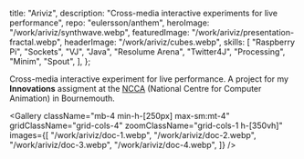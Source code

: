   title: "Ariviz",
  description: "Cross-media interactive experiments for live performance",
  repo: "eulersson/anthem",
  heroImage: "/work/ariviz/synthwave.webp",
  featuredImage: "/work/ariviz/presentation-fractal.webp",
  headerImage: "/work/ariviz/cubes.webp",
  skills: [
    "Raspberry Pi",
    "Sockets",
    "VJ",
    "Java",
    "Resolume Arena",
    "Twitter4J",
    "Processing",
    "Minim",
    "Spout",
  ],
};

Cross-media interactive experiment for live performance. A project for my
**Innovations** assigment at the
[NCCA](https://www.bournemouth.ac.uk/about/our-faculties/faculty-media-communication/national-centre-computer-animation)
(National Centre for Computer Animation) in Bournemouth.

<Gallery
  className="mb-4 min-h-[250px] max-sm:mt-4"
  gridClassName="grid-cols-4"
  zoomClassName="grid-cols-1 h-[350vh]"
  images={[
    "/work/ariviz/doc-1.webp",
    "/work/ariviz/doc-2.webp",
    "/work/ariviz/doc-3.webp",
    "/work/ariviz/doc-4.webp",
  ]}
/>
